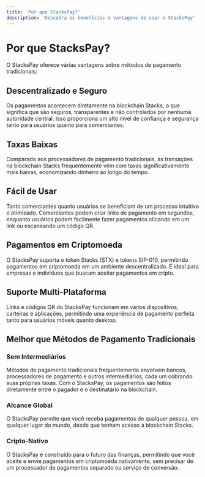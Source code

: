 ```yaml
---
title: 'Por que StacksPay?'
description: 'Descubra os benefícios e vantagens de usar o StacksPay'
---
```


# Por que StacksPay?

O StacksPay oferece várias vantagens sobre métodos de pagamento tradicionais:

## Descentralizado e Seguro
Os pagamentos acontecem diretamente na blockchain Stacks, o que significa que são seguros, transparentes e não controlados por nenhuma autoridade central. Isso proporciona um alto nível de confiança e segurança tanto para usuários quanto para comerciantes.

## Taxas Baixas
Comparado aos processadores de pagamento tradicionais, as transações na blockchain Stacks frequentemente vêm com taxas significativamente mais baixas, economizando dinheiro ao longo do tempo.

## Fácil de Usar
Tanto comerciantes quanto usuários se beneficiam de um processo intuitivo e otimizado. Comerciantes podem criar links de pagamento em segundos, enquanto usuários podem facilmente fazer pagamentos clicando em um link ou escaneando um código QR.

## Pagamentos em Criptomoeda
O StacksPay suporta o token Stacks (STX) e tokens SIP-010, permitindo pagamentos em criptomoeda em um ambiente descentralizado. É ideal para empresas e indivíduos que buscam aceitar pagamentos em cripto.

## Suporte Multi-Plataforma
Links e códigos QR do StacksPay funcionam em vários dispositivos, carteiras e aplicações, permitindo uma experiência de pagamento perfeita tanto para usuários móveis quanto desktop.

## Melhor que Métodos de Pagamento Tradicionais

### Sem Intermediários
Métodos de pagamento tradicionais frequentemente envolvem bancos, processadores de pagamento e outros intermediários, cada um cobrando suas próprias taxas. Com o StacksPay, os pagamentos são feitos diretamente entre o pagador e o destinatário na blockchain.

### Alcance Global
O StacksPay permite que você receba pagamentos de qualquer pessoa, em qualquer lugar do mundo, desde que tenham acesso à blockchain Stacks.

### Cripto-Nativo
O StacksPay é construído para o futuro das finanças, permitindo que você aceite e envie pagamentos em criptomoeda nativamente, sem precisar de um processador de pagamentos separado ou serviço de conversão.